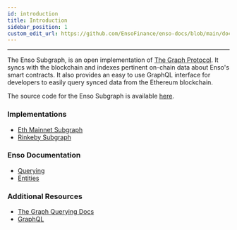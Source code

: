 ```yaml
---
id: introduction
title: Introduction
sidebar_position: 1
custom_edit_url: https://github.com/EnsoFinance/enso-docs/blob/main/docs/developer-tools/subgraph/introduction.mdx
---
```


---

The Enso Subgraph, is an open implementation of [The Graph Protocol](https://thegraph.com/explorer/subgraph/EnsoFinance/enso-v1).
It syncs with the blockchain and indexes pertinent on-chain data about Enso's smart contracts. It also provides an easy to use GraphQL interface for developers to easily query synced data from the Ethereum blockchain.

The source code for the Enso Subgraph is available [here](https://github.com/EnsoFinance/Enso-v1-subgraph).

### Implementations

- [Eth Mainnet Subgraph](https://thegraph.com/explorer/subgraph/EnsoFinance/enso-v1)
- [Rinkeby Subgraph](https://thegraph.com/explorer/subgraph/EnsoFinance/enso-v1-rinkeby)

### Enso Documentation

- [Querying](./querying)
- [Entities](./entities)

### Additional Resources

- [The Graph Querying Docs](https://thegraph.com/docs/query-the-graph)
- [GraphQL](https://graphql.org/)
